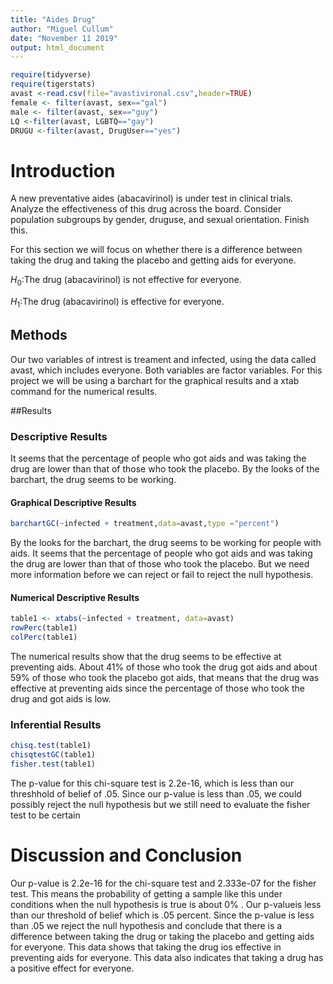 ```yaml
---
title: "Aides Drug"
author: "Miguel Cullum"
date: "November 11 2019"
output: html_document
---
```


```r
require(tidyverse)
require(tigerstats)
avast <-read.csv(file="avastivironal.csv",header=TRUE)
female <- filter(avast, sex=="gal")
male <- filter(avast, sex=="guy")
LQ <-filter(avast, LGBTQ=="gay")
DRUGU <-filter(avast, DrugUser=="yes")
```

# Introduction 

<!--In this section you explain what you are trying to show.  Where did the data come from?  What is the research or other question you are trying to answer?!-->

A new preventative aides (abacavirinol) is under test in clinical trials. Analyze the effectiveness of this drug across the board. Consider population subgroups by gender, druguse, and sexual orientation. Finish this.

For this section we will focus on whether there is a difference between taking the drug and taking the placebo and getting aids for everyone.

$H_0$:The drug  (abacavirinol) is not effective for everyone.

$H_1$:The drug  (abacavirinol) is effective for everyone.

## Methods

<!--Decide on your methods:  use "variable analysis" or other appropriate descriptors.  Make sure to choose at least one graphical method and at least one numerical method.!-->

Our two variables of intrest is treament and infected, using the data called avast, which includes everyone. Both variables are factor variables. For this project we will be using a barchart for the graphical results and a xtab command for the numerical results.

##Results

<!--Divide this section into two sub-sections:  One for your descriptive  results and one for your inferential results.!-->

### Descriptive Results

It seems that the percentage of people who got aids and was taking the drug are lower than that of those who took the placebo. By the looks of the barchart, the drug seems to be working.

#### Graphical Descriptive Results

<!--Graphical results here.  Make sure to show your code.  Provide appropriate labels for axes, giving units if possible, and provide a good title for the graph, too.  Use the graphical results to describe the patterns if any that exist in the data as focused toward the research question!-->
```r
barchartGC(~infected + treatment,data=avast,type ="percent")
```

By the looks for the barchart, the drug seems to be working for people with aids. It seems that the percentage of people who got aids and was taking the drug are lower than that of those who took the placebo. But we need more information before we can reject or fail to reject the null hypothesis.

#### Numerical Descriptive Results


<!--Numerical results go here. Use the numerical results to describe the patterns if any that exist in the data as focused toward the research question!-->
```r
table1 <- xtabs(~infected + treatment, data=avast)
rowPerc(table1)
colPerc(table1)
```

The numerical results show that the drug seems to be effective at preventing aids. About 41% of those who took the drug got aids and about 59% of those who took the placebo got aids, that means that the drug was effective at preventing aids since the percentage of those who took the drug and got aids is low.

### Inferential Results
<!--State hypothesis clearly.  Make sure your discussion of the inferential test covers all the aspects that the test output produces, such as test statistic, p-value etc.  Make a decision about the null hypothesis, explain the assumptions on which the selected test/procedure was based, and why the chosen procedure satisfys the assumptions and is appropriate to answer the research question!-->
```r
chisq.test(table1)
chisqtestGC(table1)
fisher.test(table1)
```

The p-value for this chi-square test is 2.2e-16, which is less than our threshhold of belief of .05. Since our p-value is less than .05, we could possibly reject the null hypothesis but we still need to evaluate the fisher test to be certain

# Discussion and Conclusion

<!--Discussion and conclusion here.  If you found a relationship be sure to consider whether the relationship occurs because one of the variavbles causes the other, or whether they perhasps are related for some other reason.  Watch the chapter 6 videos from the GeorgeTown videos collection.!-->

Our p-value is 2.2e-16 for the chi-square test and 2.333e-07 for the fisher test. This means the probability of getting a sample like this under conditions when the null hypothesis is true is about 0% . Our p-valueis less than our threshold of belief which is .05 percent. Since the p-value is less than .05 we reject the null hypothesis and conclude that there is a difference between taking the drug or taking the placebo and getting aids for everyone. This data shows that taking the drug ios effective in preventing aids for everyone. This data also indicates that taking a drug has a positive effect for everyone. 

